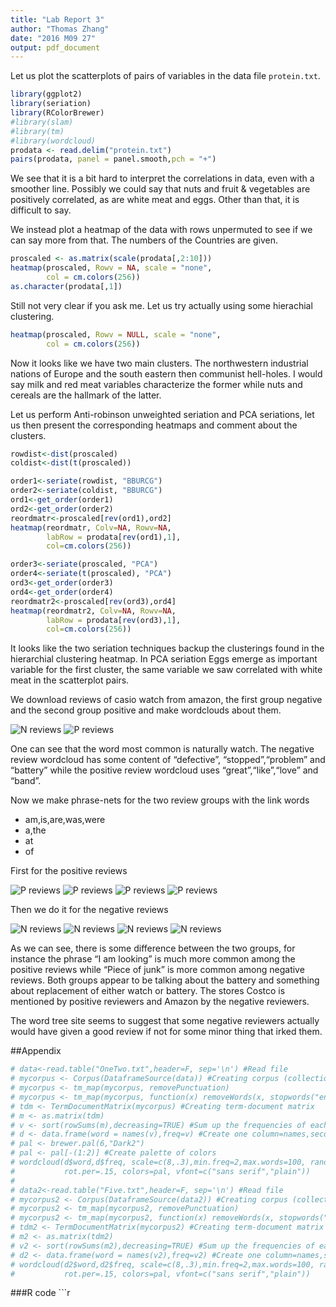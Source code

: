 ```yaml
---
title: "Lab Report 3"
author: "Thomas Zhang"
date: "2016 M09 27"
output: pdf_document
---
```


Let us plot the scatterplots of pairs of variables in the data file `protein.txt`.

```r
library(ggplot2)
library(seriation)
library(RColorBrewer)
#library(slam)
#library(tm)
#library(wordcloud)
prodata <- read.delim("protein.txt")
pairs(prodata, panel = panel.smooth,pch = "+")
```

We see that it is a bit hard to interpret the correlations in data, even with a smoother line. Possibly we could say that nuts and fruit & vegetables are positively correlated, as are white meat and eggs. Other than that, it is difficult to say.

We instead plot a heatmap of the data with rows unpermuted to see if we can say more from that. The numbers of the Countries are given.

```r
proscaled <- as.matrix(scale(prodata[,2:10]))
heatmap(proscaled, Rowv = NA, scale = "none",
        col = cm.colors(256))
as.character(prodata[,1])
```

Still not very clear if you ask me. Let us try actually using some hierachial clustering.

```r
heatmap(proscaled, Rowv = NULL, scale = "none",
        col = cm.colors(256))
```

Now it looks like we have two main clusters. The northwestern industrial nations of Europe and the south eastern then communist hell-holes. I would say milk and red meat variables characterize the former while nuts and cereals are the hallmark of the latter.

Let us perform Anti-robinson unweighted seriation and PCA seriations, let us then present the corresponding heatmaps and comment about the clusters.

```r
rowdist<-dist(proscaled)
coldist<-dist(t(proscaled))

order1<-seriate(rowdist, "BBURCG")
order2<-seriate(coldist, "BBURCG")
ord1<-get_order(order1)
ord2<-get_order(order2)
reordmatr<-proscaled[rev(ord1),ord2]
heatmap(reordmatr, Colv=NA, Rowv=NA,
        labRow = prodata[rev(ord1),1],
        col=cm.colors(256))

order3<-seriate(proscaled, "PCA")
order4<-seriate(t(proscaled), "PCA")
ord3<-get_order(order3)
ord4<-get_order(order4)
reordmatr2<-proscaled[rev(ord3),ord4]
heatmap(reordmatr2, Colv=NA, Rowv=NA,
        labRow = prodata[rev(ord3),1],
        col=cm.colors(256))
```

It looks like the two seriation techniques backup the clusterings found in the hierarchial clustering heatmap. In PCA seriation Eggs emerge as important variable for the first cluster, the same variable we saw correlated with white meat in the scatterplot pairs.

We download reviews of casio watch from amazon, the first group negative and the second group positive and make wordclouds about them.

![N reviews](Rplot1.png)
![P reviews](Rplot2.png)

One can see that the word most common is naturally watch. The negative review wordcloud has some content of "defective", "stopped","problem" and "battery" while the positive review wordcloud uses "great","like","love" and "band".

Now we make phrase-nets for the two review groups with the link words

* am,is,are,was,were
* a,the
* at
* of

First for the positive reviews

![P reviews](phrase-nets/pn-0005.png)
![P reviews](phrase-nets/pn-0006.png)
![P reviews](phrase-nets/pn-0007.png)
![P reviews](phrase-nets/pn-0008.png)

Then we do it for the negative reviews

![N reviews](phrase-nets/pn-0011.png)
![N reviews](phrase-nets/pn-0012.png)
![N reviews](phrase-nets/pn-0013.png)
![N reviews](phrase-nets/pn-0014.png)

As we can see, there is some difference between the two groups, for instance the phrase "I am looking" is much more common among the positive reviews while "Piece of junk" is more common among negative reviews. Both groups appear to be talking about the battery and something about replacement of either watch or battery. The stores Costco is mentioned by positive reviewers and Amazon by the negative reviewers.


The word tree site seems to suggest that some negative reviewers actually would have given a good review if not for some minor thing that irked them.

##Appendix

```r
# data<-read.table("OneTwo.txt",header=F, sep='\n') #Read file
# mycorpus <- Corpus(DataframeSource(data)) #Creating corpus (collection of text data)
# mycorpus <- tm_map(mycorpus, removePunctuation)
# mycorpus <- tm_map(mycorpus, function(x) removeWords(x, stopwords("english")))
# tdm <- TermDocumentMatrix(mycorpus) #Creating term-document matrix
# m <- as.matrix(tdm)
# v <- sort(rowSums(m),decreasing=TRUE) #Sum up the frequencies of each word
# d <- data.frame(word = names(v),freq=v) #Create one column=names,second=frequences
# pal <- brewer.pal(6,"Dark2")
# pal <- pal[-(1:2)] #Create palette of colors
# wordcloud(d$word,d$freq, scale=c(8,.3),min.freq=2,max.words=100, random.order=F,
#           rot.per=.15, colors=pal, vfont=c("sans serif","plain"))
# 
# data2<-read.table("Five.txt",header=F, sep='\n') #Read file
# mycorpus2 <- Corpus(DataframeSource(data2)) #Creating corpus (collection of text data)
# mycorpus2 <- tm_map(mycorpus2, removePunctuation)
# mycorpus2 <- tm_map(mycorpus2, function(x) removeWords(x, stopwords("english")))
# tdm2 <- TermDocumentMatrix(mycorpus2) #Creating term-document matrix
# m2 <- as.matrix(tdm2)
# v2 <- sort(rowSums(m2),decreasing=TRUE) #Sum up the frequencies of each word
# d2 <- data.frame(word = names(v2),freq=v2) #Create one column=names,second=frequences
# wordcloud(d2$word,d2$freq, scale=c(8,.3),min.freq=2,max.words=100, random.order=F,
#           rot.per=.15, colors=pal, vfont=c("sans serif","plain"))
```

###R code
```r


